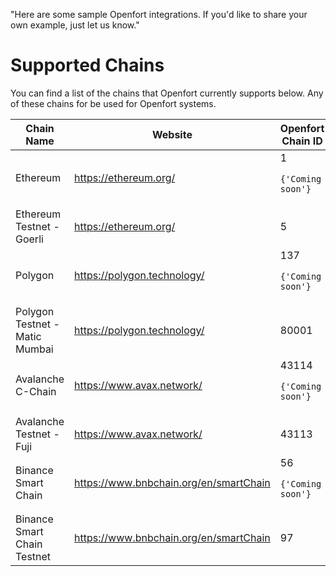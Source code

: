   "Here are some sample Openfort integrations. If you'd like to share your own example, just let us know."

# Supported Chains

You can find a list of the chains that Openfort currently supports below. Any of these chains for be used for Openfort systems.

<div
className='relative'
style={{position:"relative"}}

>

  <table>
    <thead>
      <tr>
        <th className='px-4 uppercase text-xs font-semibold text-gray-500' style={{ width: '16%' }}>Chain Name </th>
        <th className='uppercase text-xs font-semibold text-gray-500' style={{ width: '40%' }}>Website </th>
        <th className='uppercase text-xs font-semibold text-gray-500' style={{ width: '351px' }}>Openfort Chain ID</th>
      </tr>
    </thead>
    <tbody>
      <tr className='bg-gray-50 dark:bg-white/2.5 w-full'>
        <td className='px-4 h-full'>Ethereum</td>
        <td className='px-4'>
          <a href='https://ethereum.org/'>https://ethereum.org/</a>
        </td>
        <td  className='px-4 inline-flex items-center space-x-3'>
          1
          <code > 
              {'Coming soon'}
          </code>
        </td>
      </tr>
      <tr className='bg-gray-50 dark:bg-white/2.5 w-full'>
        <td className='px-4 h-full'>Ethereum Testnet - Goerli</td>
        <td className='px-4'>
          <a href='https://ethereum.org/'>https://ethereum.org/</a>
        </td>
        <td  className='px-4'>
          5
        </td>
      </tr>
      <tr className='bg-gray-50 dark:bg-white/2.5 w-full'>
        <td className='px-4 h-full'>Polygon</td>
        <td className='px-4'>
          <a href='https://polygon.technology/'>https://polygon.technology/</a>
        </td>
        <td  className='px-4 inline-flex items-center space-x-3'>
          137
           <code > 
              {'Coming soon'}
          </code>
        </td>
      </tr>
      <tr className='bg-gray-50 dark:bg-white/2.5 w-full'>
        <td className='px-4 h-full'>Polygon Testnet - Matic Mumbai</td>
        <td className='px-4'>
          <a href='https://polygon.technology/'>https://polygon.technology/</a>
        </td>
        <td  className='px-4'>
          80001
        </td>
      </tr>
      <tr className='bg-gray-50 dark:bg-white/2.5 w-full'>
        <td className='px-4 h-full'>Avalanche C-Chain</td>
        <td className='px-4'>
          <a href='https://www.avax.network/'>https://www.avax.network/</a>
        </td>
        <td  className='px-4 inline-flex items-center space-x-3'>
          43114
           <code > 
              {'Coming soon'}
          </code>
        </td>
      </tr>
      <tr className='bg-gray-50 dark:bg-white/2.5 w-full'>
        <td className='px-4 h-full'>Avalanche Testnet - Fuji</td>
        <td className='px-4'>
          <a href='https://www.avax.network/'>https://www.avax.network/</a>
        </td>
        <td  className='px-4 inline-flex items-center space-x-3'>
          43113
        </td>
      </tr>
      <tr className='bg-gray-50 dark:bg-white/2.5 w-full'>
        <td className='px-4 h-full'>Binance Smart Chain</td>
        <td className='px-4'>
          <a href='https://www.bnbchain.org/en/smartChain'>https://www.bnbchain.org/en/smartChain</a>
        </td>
        <td  className='px-4 inline-flex items-center space-x-3'>
          56
           <code > 
              {'Coming soon'}
          </code>
        </td>
      </tr>
      <tr className='bg-gray-50 dark:bg-white/2.5 w-full'>
        <td className='px-4 h-full'>Binance Smart Chain Testnet</td>
        <td className='px-4'>
          <a href='https://www.bnbchain.org/en/smartChain'>https://www.bnbchain.org/en/smartChain</a>
        </td>
        <td  className='px-4 inline-flex items-center space-x-3'>
          97
        </td>
      </tr>
    </tbody>

  </table>
</div>
